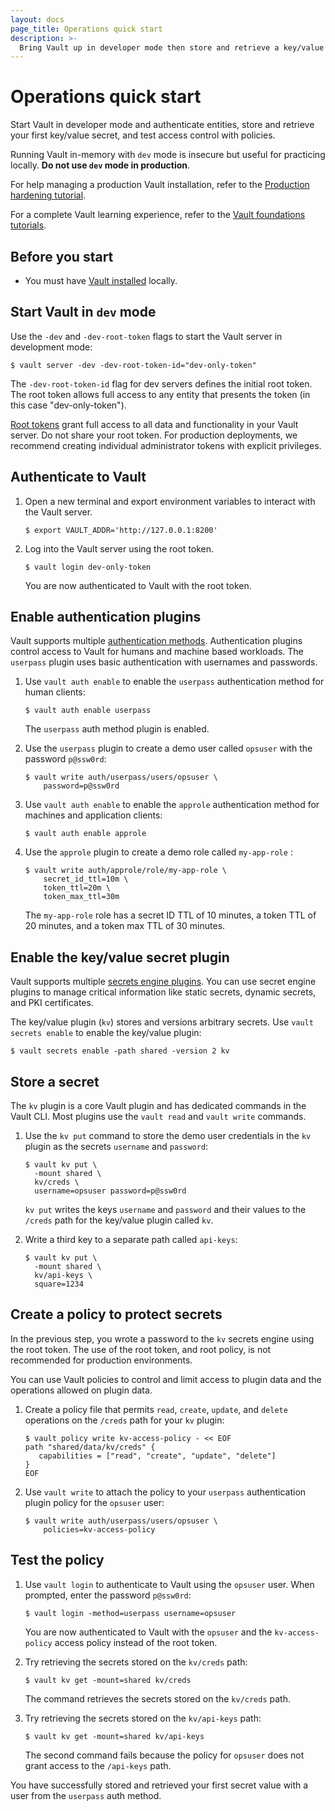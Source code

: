 ```yaml
---
layout: docs
page_title: Operations quick start
description: >-
  Bring Vault up in developer mode then store and retrieve a key/value secret.
---
```


# Operations quick start

Start Vault in developer mode and authenticate entities, store and retrieve
your first key/value secret, and test access control with policies.

<Warning>

Running Vault in-memory with `dev` mode is insecure but useful for
practicing locally. **Do not use `dev` mode in production**.

For help managing a production Vault installation, refer to the
[Production hardening tutorial](/vault/tutorials/operations/production-hardening).

</Warning>

For a complete Vault learning experience, refer to the [Vault foundations tutorials](/vault/tutorials/get-started).

## Before you start

- You must have [Vault installed](/vault/install) locally.

## Start Vault in `dev` mode

Use the `-dev` and `-dev-root-token` flags to start the Vault server in development mode:

   ```shell-session
   $ vault server -dev -dev-root-token-id="dev-only-token"
   ```

   The `-dev-root-token-id` flag for dev servers defines the initial root token.
   The root token allows full access to any entity that presents the token (in this
   case "dev-only-token").

   <Warning>

   [Root tokens](/vault/docs/concepts/tokens#root-tokens) grant full
   access to all data and functionality in your Vault server. Do not share
   your root token. For production deployments, we recommend creating
   individual administrator tokens  with explicit privileges.

   </Warning>

## Authenticate to Vault

1. Open a new terminal and export environment variables to interact with the
   Vault server.

   ```shell-session
   $ export VAULT_ADDR='http://127.0.0.1:8200'
   ```

1. Log into the Vault server using the root token.

   ```shell-session
   $ vault login dev-only-token
   ```

   You are now authenticated to Vault with the root token.

## Enable authentication plugins

Vault supports multiple [authentication methods](/vault/docs/auth). Authentication
plugins control access to Vault for humans and machine based workloads.
The `userpass` plugin uses basic authentication with usernames and passwords.

1. Use `vault auth enable` to enable the `userpass` authentication method for human clients:

   ```shell-session
   $ vault auth enable userpass
   ```

   The `userpass` auth method plugin is enabled.

1. Use the `userpass` plugin to create a demo user called `opsuser` with the
    password `p@ssw0rd`:

   ```shell-session
   $ vault write auth/userpass/users/opsuser \
       password=p@ssw0rd
   ```

1. Use `vault auth enable` to enable the `approle` authentication method
    for machines and application clients:

   ```shell-session
   $ vault auth enable approle
   ```

1. Use the `approle` plugin to create a demo role called `my-app-role` :

   ```shell-session
   $ vault write auth/approle/role/my-app-role \
       secret_id_ttl=10m \
       token_ttl=20m \
       token_max_ttl=30m
   ```

   The `my-app-role` role has a secret ID TTL of 10 minutes, a token TTL
   of 20 minutes, and a token max TTL of 30 minutes.

## Enable the key/value secret plugin

Vault supports multiple [secrets engine plugins](/vault/docs/secrets).
You can use secret engine plugins to manage critical information like
static secrets, dynamic secrets, and PKI certificates.

The key/value plugin (`kv`) stores and versions arbitrary secrets. Use `vault secrets enable` to enable the key/value plugin:

```shell-session
$ vault secrets enable -path shared -version 2 kv
```

## Store a secret

<Tip>

The `kv` plugin is a core Vault plugin and has dedicated commands in the Vault CLI. Most plugins use the `vault read` and `vault write` commands.

</Tip>

1. Use the `kv put` command to store the demo user credentials in the `kv` plugin as the secrets `username` and `password`:

   ```shell-session
   $ vault kv put \
     -mount shared \
     kv/creds \
     username=opsuser password=p@ssw0rd
   ```

   `kv put` writes the keys `username` and `password` and their values to
   the `/creds` path for the key/value plugin called `kv`.

1. Write a third key to a separate path called `api-keys`:

   ```shell-session
   $ vault kv put \
     -mount shared \
     kv/api-keys \
     square=1234
   ```

## Create a policy to protect secrets

In the previous step, you wrote a password to the `kv` secrets engine using the
root token. The use of the root token, and root policy, is not recommended for production environments.

You can use Vault policies to control and limit access to plugin data and
the operations allowed on plugin data.

1. Create a policy file that permits `read`, `create`, `update`, and `delete`
   operations on the `/creds` path for your `kv` plugin:

   ```shell-session
   $ vault policy write kv-access-policy - << EOF
   path "shared/data/kv/creds" {
      capabilities = ["read", "create", "update", "delete"]
   }
   EOF
   ```

1. Use `vault write` to attach the policy to your `userpass` authentication
   plugin policy for the `opsuser` user:

   ```shell-session
   $ vault write auth/userpass/users/opsuser \
       policies=kv-access-policy
   ```

## Test the policy

1. Use `vault login` to authenticate to Vault using the `opsuser` user. When prompted, enter the
   password `p@ssw0rd`:

   ```shell-session
   $ vault login -method=userpass username=opsuser
   ```

   You are now authenticated to Vault with the `opsuser` and the `kv-access-policy` access policy instead of the root token.

1. Try retrieving the secrets stored on the `kv/creds` path:

   ```shell-session
   $ vault kv get -mount=shared kv/creds
   ```

   The command retrieves the secrets stored on the `kv/creds` path.

1. Try retrieving the secrets stored on the `kv/api-keys` path:

   ```shell-session
   $ vault kv get -mount=shared kv/api-keys
   ```

   The second command fails because the policy for `opsuser` does
   not grant access to the `/api-keys` path.

You have successfully stored and retrieved your first secret value with a user
from the `userpass` auth method.
